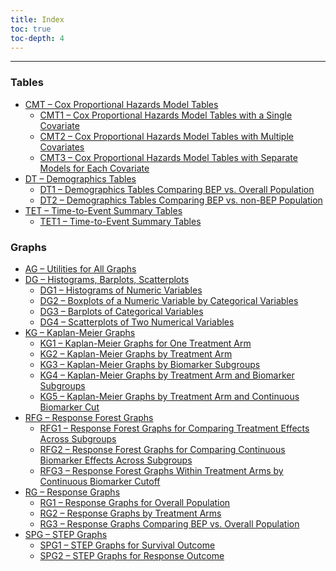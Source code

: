 ```yaml
---
title: Index
toc: true
toc-depth: 4
---
```


------------------------------------------------------------------------

### Tables

-   [CMT -- Cox Proportional Hazards Model Tables](./tables/cmt01.qmd)
    -   [CMT1 -- Cox Proportional Hazards Model Tables with a Single Covariate](./tables/cmt01.qmd)
    -   [CMT2 -- Cox Proportional Hazards Model Tables with Multiple Covariates](./tables/CMT2/cmt02.qmd)
    -   [CMT3 -- Cox Proportional Hazards Model Tables with Separate Models for Each Covariate](./tables/cmt03.qmd)
-   [DT -- Demographics Tables](./tables/DT1/dt01.qmd)
    -   [DT1 -- Demographics Tables Comparing BEP vs. Overall Population](./tables/DT1/dt01.qmd)
    -   [DT2 -- Demographics Tables Comparing BEP vs. non-BEP Population](./tables/DT2/dt02.qmd)
-   [TET -- Time-to-Event Summary Tables](./tables/TET1/tet01.qmd)
    -   [TET1 -- Time-to-Event Summary Tables](./tables/TET1/tet01.qmd)

### Graphs

-   [AG -- Utilities for All Graphs](./graphs/ag01.qmd)
-   [DG -- Histograms, Barplots, Scatterplots](./graphs/DG1/dg01.qmd)
    -   [DG1 -- Histograms of Numeric Variables](./graphs/DG1/dg01.qmd)
    -   [DG2 -- Boxplots of a Numeric Variable by Categorical Variables](./graphs/dg02.qmd)
    -   [DG3 -- Barplots of Categorical Variables](./graphs/DG3/dg03.qmd)
    -   [DG4 -- Scatterplots of Two Numerical Variables](./graphs/dg04.qmd)
-   [KG -- Kaplan-Meier Graphs](./graphs/KG1/kg01.qmd)
    -   [KG1 -- Kaplan-Meier Graphs for One Treatment Arm](./graphs/KG1/kg01.qmd)
    -   [KG2 -- Kaplan-Meier Graphs by Treatment Arm](./graphs/KG2/kg02.qmd)
    -   [KG3 -- Kaplan-Meier Graphs by Biomarker Subgroups](./graphs/kg03.qmd)
    -   [KG4 -- Kaplan-Meier Graphs by Treatment Arm and Biomarker Subgroups](./graphs/KG4/kg04.qmd)
    -   [KG5 -- Kaplan-Meier Graphs by Treatment Arm and Continuous Biomarker Cut](./graphs/KG5/kg05.qmd)
-   [RFG -- Response Forest Graphs](./graphs/RFG1/rfg01.qmd)
    -   [RFG1 -- Response Forest Graphs for Comparing Treatment Effects Across Subgroups](./graphs/RFG1/rfg01.qmd)
    -   [RFG2 -- Response Forest Graphs for Comparing Continuous Biomarker Effects Across Subgroups](./graphs/RFG2/rfg02a.qmd)
    -   [RFG3 -- Response Forest Graphs Within Treatment Arms by Continuous Biomarker Cutoff](./graphs/rfg03.qmd)
-   [RG -- Response Graphs](./graphs/RG1/rg01.qmd)
    -   [RG1 -- Response Graphs for Overall Population](./graphs/RG1/rg01.qmd)
    -   [RG2 -- Response Graphs by Treatment Arms](./graphs/RG2/rg02.qmd)
    -   [RG3 -- Response Graphs Comparing BEP vs. Overall Population](./graphs/RG3/rg03.qmd)
-   [SPG -- STEP Graphs](./graphs/spg01.qmd)
    -   [SPG1 -- STEP Graphs for Survival Outcome](./graphs/spg01.qmd)
    -   [SPG2 -- STEP Graphs for Response Outcome](./graphs/spg02.qmd)
